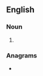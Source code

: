 ==English==

===Noun===
{{head|en|noun plural form}}

# {{plural of|photobioreactor|lang=en}}

===Anagrams===
* {{anagrams|en|biophotoreactors}}